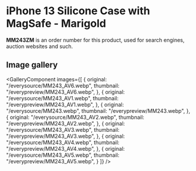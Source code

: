 
# iPhone 13 Silicone Case with MagSafe - Marigold

<Callout type='info' emoji='👉🏻'>**MM243ZM** is an order number for this product, used for search engines, auction websites and such.</Callout>

## Image gallery

<GalleryComponent
    images={[
      {
        original: "/everysource/MM243_AV6.webp",
        thumbnail: "/everypreview/MM243_AV6.webp",
      },
      {
        original: "/everysource/MM243_AV1.webp",
        thumbnail: "/everypreview/MM243_AV1.webp",
      },
      {
        original: "/everysource/MM243.webp",
        thumbnail: "/everypreview/MM243.webp",
      },
      {
        original: "/everysource/MM243_AV2.webp",
        thumbnail: "/everypreview/MM243_AV2.webp",
      },
      {
        original: "/everysource/MM243_AV3.webp",
        thumbnail: "/everypreview/MM243_AV3.webp",
      },
      {
        original: "/everysource/MM243_AV4.webp",
        thumbnail: "/everypreview/MM243_AV4.webp",
      },
      {
        original: "/everysource/MM243_AV5.webp",
        thumbnail: "/everypreview/MM243_AV5.webp",
      }
    ]}
  />
